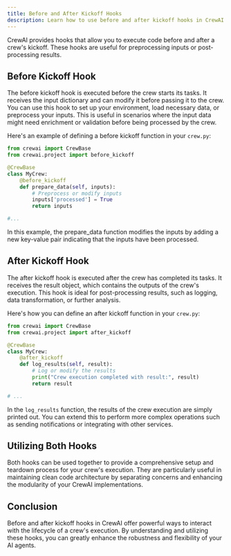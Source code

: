 ```yaml
---
title: Before and After Kickoff Hooks
description: Learn how to use before and after kickoff hooks in CrewAI
---
```


CrewAI provides hooks that allow you to execute code before and after a crew's kickoff. These hooks are useful for preprocessing inputs or post-processing results.

## Before Kickoff Hook

The before kickoff hook is executed before the crew starts its tasks. It receives the input dictionary and can modify it before passing it to the crew. You can use this hook to set up your environment, load necessary data, or preprocess your inputs. This is useful in scenarios where the input data might need enrichment or validation before being processed by the crew.

Here's an example of defining a before kickoff function in your `crew.py`:

```python
from crewai import CrewBase
from crewai.project import before_kickoff

@CrewBase
class MyCrew:
    @before_kickoff
    def prepare_data(self, inputs):
        # Preprocess or modify inputs
        inputs['processed'] = True
        return inputs

#...
```

In this example, the prepare_data function modifies the inputs by adding a new key-value pair indicating that the inputs have been processed.

## After Kickoff Hook

The after kickoff hook is executed after the crew has completed its tasks. It receives the result object, which contains the outputs of the crew's execution. This hook is ideal for post-processing results, such as logging, data transformation, or further analysis.

Here's how you can define an after kickoff function in your `crew.py`:

```python
from crewai import CrewBase
from crewai.project import after_kickoff

@CrewBase
class MyCrew:
    @after_kickoff
    def log_results(self, result):
        # Log or modify the results
        print("Crew execution completed with result:", result)
        return result

# ...
```


In the `log_results` function, the results of the crew execution are simply printed out. You can extend this to perform more complex operations such as sending notifications or integrating with other services.

## Utilizing Both Hooks

Both hooks can be used together to provide a comprehensive setup and teardown process for your crew's execution. They are particularly useful in maintaining clean code architecture by separating concerns and enhancing the modularity of your CrewAI implementations.

## Conclusion

Before and after kickoff hooks in CrewAI offer powerful ways to interact with the lifecycle of a crew's execution. By understanding and utilizing these hooks, you can greatly enhance the robustness and flexibility of your AI agents.
